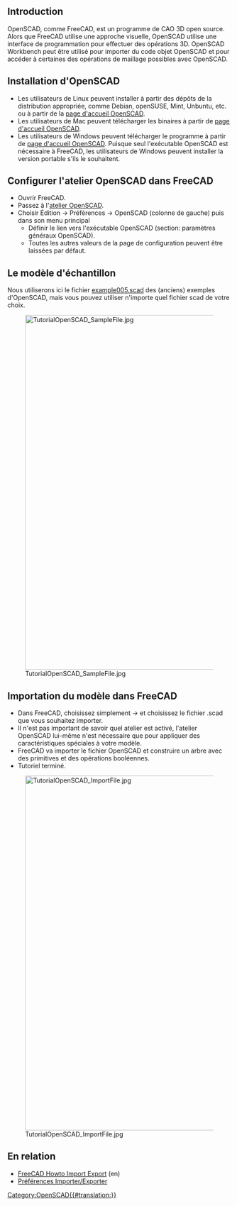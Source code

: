 <languages/>

{{TutorialInfo/fr
|Topic=Importer du code d'OpenSCAD
|Level=Débutant
|Time=30 minutes
|Author=r-frank
|FCVersion=0.16.6704
|Files=
}}

== Introduction ==

OpenSCAD, comme FreeCAD, est un programme de CAO 3D open source. Alors que FreeCAD utilise une approche visuelle, OpenSCAD utilise une interface de programmation pour effectuer des opérations 3D. OpenSCAD Workbench peut être utilisé pour importer du code objet OpenSCAD et pour accéder à certaines des opérations de maillage possibles avec OpenSCAD.

<span id="Installing_OpenSCAD"></span>
== Installation d'OpenSCAD ==

* Les utilisateurs de Linux peuvent installer à partir des dépôts de la distribution appropriée, comme Debian, openSUSE, Mint, Unbuntu, etc. ou à partir de la [http://www.openscad.org/ page d'accueil OpenSCAD].
* Les utilisateurs de Mac peuvent télécharger les binaires à partir de [http://www.openscad.org/ page d'accueil OpenSCAD].
* Les utilisateurs de Windows peuvent télécharger le programme à partir de [http://www.openscad.org/ page d'accueil OpenSCAD]. Puisque seul l'exécutable OpenSCAD est nécessaire à FreeCAD, les utilisateurs de Windows peuvent installer la version portable s'ils le souhaitent.

<span id="Configuring_OpenSCAD_workbench_in_FreeCAD"></span>
== Configurer l'atelier OpenSCAD dans FreeCAD ==

* Ouvrir FreeCAD.
* Passez à l'[[OpenSCAD_Workbench/fr|atelier OpenSCAD]].
* Choisir Édition → Préférences → OpenSCAD (colonne de gauche) puis dans son menu principal
** Définir le lien vers l'exécutable OpenSCAD (section: paramètres généraux OpenSCAD).
** Toutes les autres valeurs de la page de configuration peuvent être laissées par défaut.

<span id="The_sample_model"></span>
== Le modèle d'échantillon ==

Nous utiliserons ici le fichier [https://github.com/openscad/openscad/blob/master/examples/Old/example005.scad example005.scad] des (anciens) exemples d'OpenSCAD, mais vous pouvez utiliser n'importe quel fichier scad de votre choix.

[[Image:TutorialOpenSCAD SampleFile.jpg|800px]]

<span id="Importing_the_model_in_FreeCAD"></span>
== Importation du modèle dans FreeCAD ==

* Dans FreeCAD, choisissez simplement {{KEY|Fichier}} → {{KEY|Ouvrir}} et choisissez le fichier .scad que vous souhaitez importer.
* Il n'est pas important de savoir quel atelier est activé, l'atelier OpenSCAD lui-même n'est nécessaire que pour appliquer des caractéristiques spéciales à votre modèle.
* FreeCAD va importer le fichier OpenSCAD et construire un arbre avec des primitives et des opérations booléennes.
* Tutoriel terminé.

[[Image:TutorialOpenSCAD_ImportFile.jpg|800px]]

<span id="Related"></span>
== En relation == 

* [[FreeCAD_Howto_Import_Export|FreeCAD Howto Import Export]] (en)
* [[Import_Export_Preferences/fr|Préférences Importer/Exporter]]

[[Category:OpenSCAD{{#translation:}}]]